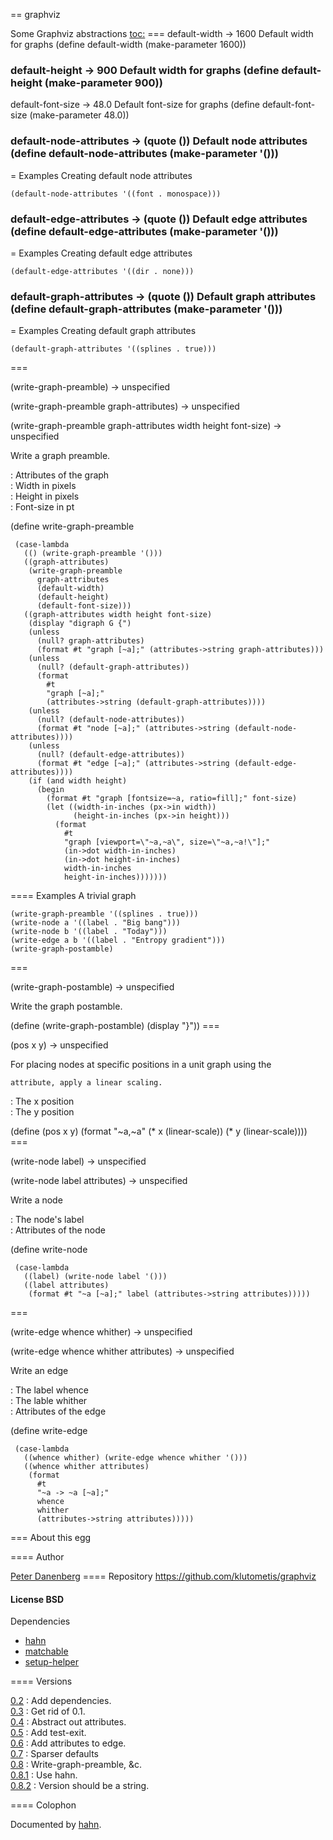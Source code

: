 == graphviz

Some Graphviz abstractions
[[toc:]]
=== {{default-width}}
<parameter>default-width → 1600</parameter>
Default width for graphs
<enscript highlight="scheme">(define default-width (make-parameter 1600))
</enscript>
=== {{default-height}}
<parameter>default-height → 900</parameter>
Default width for graphs
<enscript highlight="scheme">(define default-height (make-parameter 900))
</enscript>
=== {{default-font-size}}
<parameter>default-font-size → 48.0</parameter>
Default font-size for graphs
<enscript highlight="scheme">(define default-font-size (make-parameter 48.0))
</enscript>
=== {{default-node-attributes}}
<parameter>default-node-attributes → (quote ())</parameter>
Default node attributes
<enscript highlight="scheme">(define default-node-attributes (make-parameter '()))
</enscript>
==== Examples
Creating default node attributes
 (default-node-attributes '((font . monospace)))
=== {{default-edge-attributes}}
<parameter>default-edge-attributes → (quote ())</parameter>
Default edge attributes
<enscript highlight="scheme">(define default-edge-attributes (make-parameter '()))
</enscript>
==== Examples
Creating default edge attributes
 (default-edge-attributes '((dir . none)))
=== {{default-graph-attributes}}
<parameter>default-graph-attributes → (quote ())</parameter>
Default graph attributes
<enscript highlight="scheme">(define default-graph-attributes (make-parameter '()))
</enscript>
==== Examples
Creating default graph attributes
 (default-graph-attributes '((splines . true)))
=== {{write-graph-preamble}}
<procedure>(write-graph-preamble) → unspecified</procedure>
<procedure>(write-graph-preamble graph-attributes) → unspecified</procedure>
<procedure>(write-graph-preamble graph-attributes width height font-size) → unspecified</procedure>
Write a graph preamble.
; {{graph-attributes}} : Attributes of the graph
; {{width}} : Width in pixels
; {{height}} : Height in pixels
; {{font-size}} : Font-size in pt
<enscript highlight="scheme">(define write-graph-preamble
  (case-lambda
    (() (write-graph-preamble '()))
    ((graph-attributes)
     (write-graph-preamble
       graph-attributes
       (default-width)
       (default-height)
       (default-font-size)))
    ((graph-attributes width height font-size)
     (display "digraph G {")
     (unless
       (null? graph-attributes)
       (format #t "graph [~a];" (attributes->string graph-attributes)))
     (unless
       (null? (default-graph-attributes))
       (format
         #t
         "graph [~a];"
         (attributes->string (default-graph-attributes))))
     (unless
       (null? (default-node-attributes))
       (format #t "node [~a];" (attributes->string (default-node-attributes))))
     (unless
       (null? (default-edge-attributes))
       (format #t "edge [~a];" (attributes->string (default-edge-attributes))))
     (if (and width height)
       (begin
         (format #t "graph [fontsize=~a, ratio=fill];" font-size)
         (let ((width-in-inches (px->in width))
               (height-in-inches (px->in height)))
           (format
             #t
             "graph [viewport=\"~a,~a\", size=\"~a,~a!\"];"
             (in->dot width-in-inches)
             (in->dot height-in-inches)
             width-in-inches
             height-in-inches)))))))
</enscript>
==== Examples
A trivial graph
 (write-graph-preamble '((splines . true)))
 (write-node a '((label . "Big bang")))
 (write-node b '((label . "Today")))
 (write-edge a b '((label . "Entropy gradient")))
 (write-graph-postamble)
=== {{write-graph-postamble}}
<procedure>(write-graph-postamble) → unspecified</procedure>
Write the graph postamble.

<enscript highlight="scheme">(define (write-graph-postamble) (display "}"))
</enscript>
=== {{pos}}
<procedure>(pos x y) → unspecified</procedure>
For placing nodes at specific positions in a unit graph using the {{pos}}
 attribute, apply a linear scaling.
; {{x}} : The x position
; {{y}} : The y position
<enscript highlight="scheme">(define (pos x y) (format "~a,~a" (* x (linear-scale)) (* y (linear-scale))))
</enscript>
=== {{write-node}}
<procedure>(write-node label) → unspecified</procedure>
<procedure>(write-node label attributes) → unspecified</procedure>
Write a node
; {{label}} : The node's label
; {{attributes}} : Attributes of the node
<enscript highlight="scheme">(define write-node
  (case-lambda
    ((label) (write-node label '()))
    ((label attributes)
     (format #t "~a [~a];" label (attributes->string attributes)))))
</enscript>
=== {{write-edge}}
<procedure>(write-edge whence whither) → unspecified</procedure>
<procedure>(write-edge whence whither attributes) → unspecified</procedure>
Write an edge
; {{whence}} : The label whence
; {{whither}} : The lable whither
; {{attributes}} : Attributes of the edge
<enscript highlight="scheme">(define write-edge
  (case-lambda
    ((whence whither) (write-edge whence whither '()))
    ((whence whither attributes)
     (format
       #t
       "~a -> ~a [~a];"
       whence
       whither
       (attributes->string attributes)))))
</enscript>
=== About this egg

==== Author

[[/users/klutometis|Peter Danenberg]]
==== Repository
[[https://github.com/klutometis/graphviz]]
==== License
BSD
==== Dependencies
* [[hahn]]
* [[matchable]]
* [[setup-helper]]

==== Versions
; [[https://github.com/klutometis/graphviz/releases/tag/0.2|0.2]] : Add dependencies.
; [[https://github.com/klutometis/graphviz/releases/tag/0.3|0.3]] : Get rid of 0.1.
; [[https://github.com/klutometis/graphviz/releases/tag/0.4|0.4]] : Abstract out attributes.
; [[https://github.com/klutometis/graphviz/releases/tag/0.5|0.5]] : Add test-exit.
; [[https://github.com/klutometis/graphviz/releases/tag/0.6|0.6]] : Add attributes to edge.
; [[https://github.com/klutometis/graphviz/releases/tag/0.7|0.7]] : Sparser defaults
; [[https://github.com/klutometis/graphviz/releases/tag/0.8|0.8]] : Write-graph-preamble, &c.
; [[https://github.com/klutometis/graphviz/releases/tag/0.8.1|0.8.1]] : Use hahn.
; [[https://github.com/klutometis/graphviz/releases/tag/0.8.2|0.8.2]] : Version should be a string.
==== Colophon

Documented by [[/egg/hahn|hahn]].